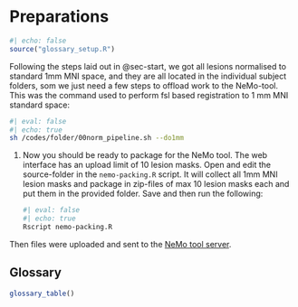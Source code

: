# Preparations

```r
#| echo: false
source("glossary_setup.R")
```

Following the steps laid out in @sec-start, we got all lesions normalised to standard 1mm MNI space, and they are all located in the individual subject folders, som we just need a few steps to offload work to the NeMo-tool. This was the command used to perform fsl based registration to 1 mm MNI standard space:

```bash
#| eval: false 
#| echo: true           
sh /codes/folder/00norm_pipeline.sh --do1mm
```

1.  Now you should be ready to package for the NeMo tool. The web interface has an upload limit of 10 lesion masks. Open and edit the source-folder in the `nemo-packing.R` script. It will collect all 1mm MNI lesion masks and package in zip-files of max 10 lesion masks each and put them in the provided folder. Save and then run the following:

    ```bash
    #| eval: false
    #| echo: true           
    Rscript nemo-packing.R
    ```

Then files were uploaded and sent to the [NeMo tool server]().

## Glossary

```r
glossary_table()
```
